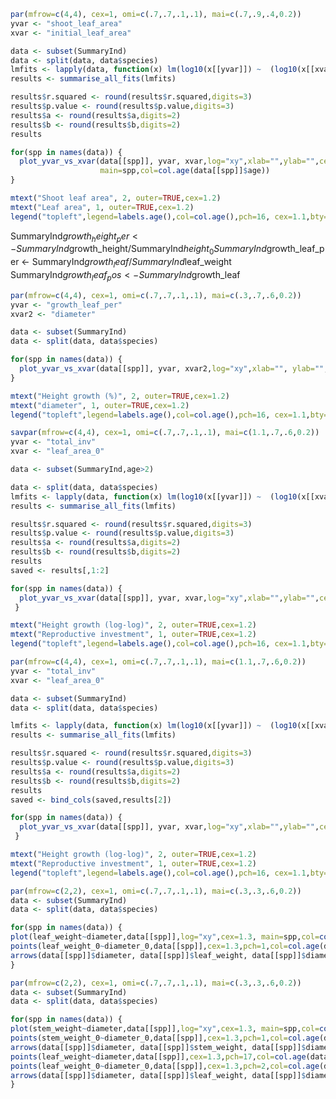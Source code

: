 ```r
par(mfrow=c(4,4), cex=1, omi=c(.7,.7,.1,.1), mai=c(.7,.9,.4,0.2)) 
yvar <- "shoot_leaf_area"
xvar <- "initial_leaf_area"

data <- subset(SummaryInd)
data <- split(data, data$species)
lmfits <- lapply(data, function(x) lm(log10(x[[yvar]]) ~  (log10(x[[xvar]]))))
results <- summarise_all_fits(lmfits)

results$r.squared <- round(results$r.squared,digits=3)
results$p.value <- round(results$p.value,digits=3)
results$a <- round(results$a,digits=2)
results$b <- round(results$b,digits=2)
results

for(spp in names(data)) {
  plot_yvar_vs_xvar(data[[spp]], yvar, xvar,log="xy",xlab="",ylab="",cex=1.3,
                    main=spp,col=col.age(data[[spp]]$age))
}

mtext("Shoot leaf area", 2, outer=TRUE,cex=1.2)
mtext("Leaf area", 1, outer=TRUE,cex=1.2)
legend("topleft",legend=labels.age(),col=col.age(),pch=16, cex=1.1,bty="n")
```


SummaryInd$growth_height_per <- SummaryInd$growth_height/SummaryInd$height_0
SummaryInd$growth_leaf_per <- SummaryInd$growth_leaf/SummaryInd$leaf_weight
SummaryInd$growth_leaf_pos <- SummaryInd$growth_leaf



```r
par(mfrow=c(4,4), cex=1, omi=c(.7,.7,.1,.1), mai=c(.3,.7,.6,0.2)) 
yvar <- "growth_leaf_per"
xvar2 <- "diameter"

data <- subset(SummaryInd)
data <- split(data, data$species)

for(spp in names(data)) {
  plot_yvar_vs_xvar(data[[spp]], yvar, xvar2,log="xy",xlab="", ylab="", cex=1.3, main=spp,col=col.age(data[[spp]]$age))
}

mtext("Height growth (%)", 2, outer=TRUE,cex=1.2)
mtext("diameter", 1, outer=TRUE,cex=1.2)
legend("topleft",legend=labels.age(),col=col.age(),pch=16, cex=1.1,bty="n")
```

```r
savpar(mfrow=c(4,4), cex=1, omi=c(.7,.7,.1,.1), mai=c(1.1,.7,.6,0.2)) 
yvar <- "total_inv"
xvar <- "leaf_area_0"

data <- subset(SummaryInd,age>2)

data <- split(data, data$species)
lmfits <- lapply(data, function(x) lm(log10(x[[yvar]]) ~  (log10(x[[xvar]]))))
results <- summarise_all_fits(lmfits)

results$r.squared <- round(results$r.squared,digits=3)
results$p.value <- round(results$p.value,digits=3)
results$a <- round(results$a,digits=2)
results$b <- round(results$b,digits=2)
results
saved <- results[,1:2]

for(spp in names(data)) {
  plot_yvar_vs_xvar(data[[spp]], yvar, xvar,log="xy",xlab="",ylab="",cex=1.3, main=spp,col=col.age(data[[spp]]$age))
 }

mtext("Height growth (log-log)", 2, outer=TRUE,cex=1.2)
mtext("Reproductive investment", 1, outer=TRUE,cex=1.2)
legend("topleft",legend=labels.age(),col=col.age(),pch=16, cex=1.1,bty="n")
```

```r
par(mfrow=c(4,4), cex=1, omi=c(.7,.7,.1,.1), mai=c(1.1,.7,.6,0.2)) 
yvar <- "total_inv"
xvar <- "leaf_area_0"

data <- subset(SummaryInd)
data <- split(data, data$species)

lmfits <- lapply(data, function(x) lm(log10(x[[yvar]]) ~  (log10(x[[xvar]]))))
results <- summarise_all_fits(lmfits)

results$r.squared <- round(results$r.squared,digits=3)
results$p.value <- round(results$p.value,digits=3)
results$a <- round(results$a,digits=2)
results$b <- round(results$b,digits=2)
results
saved <- bind_cols(saved,results[2])

for(spp in names(data)) {
  plot_yvar_vs_xvar(data[[spp]], yvar, xvar,log="xy",xlab="",ylab="",cex=1.3, main=spp,col=col.age(data[[spp]]$age))
 }

mtext("Height growth (log-log)", 2, outer=TRUE,cex=1.2)
mtext("Reproductive investment", 1, outer=TRUE,cex=1.2)
legend("topleft",legend=labels.age(),col=col.age(),pch=16, cex=1.1,bty="n")
```



```r
par(mfrow=c(2,2), cex=1, omi=c(.7,.7,.1,.1), mai=c(.3,.3,.6,0.2)) 
data <- subset(SummaryInd)
data <- split(data, data$species)

for(spp in names(data)) {
plot(leaf_weight~diameter,data[[spp]],log="xy",cex=1.3, main=spp,col=col.age(data[[spp]]$age),pch=16)
points(leaf_weight_0~diameter_0,data[[spp]],cex=1.3,pch=1,col=col.age(data[[spp]]$age))
arrows(data[[spp]]$diameter, data[[spp]]$leaf_weight, data[[spp]]$diameter_0,data[[spp]]$leaf_weight_0, length = 0,angle = 30, code = 2, col = col.age(data[[spp]]$age),lwd=.3)
}
```

```r
par(mfrow=c(2,2), cex=1, omi=c(.7,.7,.1,.1), mai=c(.3,.3,.6,0.2)) 
data <- subset(SummaryInd)
data <- split(data, data$species)

for(spp in names(data)) {
plot(stem_weight~diameter,data[[spp]],log="xy",cex=1.3, main=spp,col=col.age(data[[spp]]$age),pch=16)
points(stem_weight_0~diameter_0,data[[spp]],cex=1.3,pch=1,col=col.age(data[[spp]]$age))
arrows(data[[spp]]$diameter, data[[spp]]$stem_weight, data[[spp]]$diameter_0,data[[spp]]$stem_weight_0, length = 0,angle = 30, code = 2, col = col.age(data[[spp]]$age),lwd=.3)
points(leaf_weight~diameter,data[[spp]],cex=1.3,pch=17,col=col.age(data[[spp]]$age))
points(leaf_weight_0~diameter_0,data[[spp]],cex=1.3,pch=2,col=col.age(data[[spp]]$age))
arrows(data[[spp]]$diameter, data[[spp]]$leaf_weight, data[[spp]]$diameter_0,data[[spp]]$leaf_weight_0, length = 0,angle = 30, code = 1, col = col.age(data[[spp]]$age),lwd=.3,lty=3)
}
```
